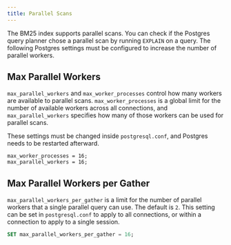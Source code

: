 ```yaml
---
title: Parallel Scans
---
```


The BM25 index supports parallel scans. You can check if the Postgres query planner chose a parallel scan by running `EXPLAIN` on a query.
The following Postgres settings must be configured to increase the number of parallel workers.

## Max Parallel Workers

`max_parallel_workers` and `max_worker_processes` control how many workers are available to parallel scans.
`max_worker_processes` is a global limit for the number of available workers across all connections, and
`max_parallel_workers` specifies how many of those workers can be used for parallel scans.

These settings must be changed inside `postgresql.conf`, and Postgres needs to be restarted afterward.

```init postgresql.conf
max_worker_processes = 16;
max_parallel_workers = 16;
```

## Max Parallel Workers per Gather

`max_parallel_workers_per_gather` is a limit for the number of parallel workers that a single parallel query can use. The default is `2`.
This setting can be set in `postgresql.conf` to apply to all connections, or within a connection to apply to a single
session.

```sql
SET max_parallel_workers_per_gather = 16;
```
